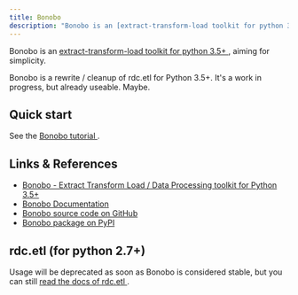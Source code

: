 ```yaml
---
title: Bonobo
description: "Bonobo is an [extract-transform-load toolkit for python 3.5+ ](https://bonobo-project.org/), aiming for simplicity."
---
```


Bonobo is an [extract-transform-load toolkit for python 3.5+ ](https://bonobo-project.org/), aiming for simplicity.

Bonobo is a rewrite / cleanup of rdc.etl for Python 3.5+. It's a work in progress, but already useable. Maybe.

## Quick start

See the [Bonobo tutorial ](http://docs.bonobo-project.org/en/latest/tutorial/index.html).

## Links & References

* [Bonobo - Extract Transform Load / Data Processing toolkit for Python 3.5+ ](https://bonobo-project.org/)
* [Bonobo Documentation ](http://docs.bonobo-project.org/)
* [Bonobo source code on GitHub ](https://github.com/python-bonobo/bonobo)
* [Bonobo package on PyPI ](https://pypi.python.org/pypi/bonobo)

## rdc.etl (for python 2.7+)

Usage will be deprecated as soon as Bonobo is considered stable, but you can still [read the docs of rdc.etl ](http://rdcetl.readthedocs.io/).